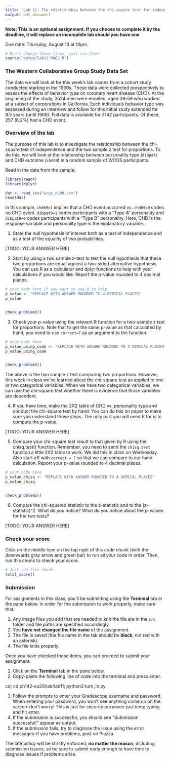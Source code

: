 ```yaml
---
title: 'Lab 11: The relationship between the chi-square test for independence and the two sample z test for proportions'
output: pdf_document
---
```


**Note: This is an optional assignment. If you choose to complete it by the deadline, it will replace an incomplete lab should you have one**

Due date: Thursday, August 13 at 10pm. 

```r
# Don't change these lines, just run them!
source("setup/lab11.RAGS.R")
```


### The Western Collaborative Group Study Data Set

The data we will look at for this week's lab comes from a cohort study conducted
starting in the 1960s. These data were collected prospectively to assess the
effects of behavior type on coronary heart disease (CHD). At the beginning of the study,
3524 men were enrolled, aged 39-59 who worked at a subset of corporations in 
California. Each individuals behavior type was assessed during an interview and 
follow for this initial study extended for 8.5 years (until 1969). Full data
is available for 3142 participants. Of these, 257 (8.2%) had a CHD event.

### Overview of the lab

The purpose of this lab is to investigate the relationship between the chi-square
test of independence and the two sample z test for proportions. To do this, we 
will look at the relationship between personality type (`dibpat`) and CHD outcome (`chd69`) in a 
random sample of WCGS participants.

Read in the data from the sample:

```r
library(readr)
library(dplyr)

dat <- read_csv("wcgs_n200.csv")
head(dat)
```

In this sample, `chd69=1` implies that a CHD event occurred vs. `chd69=0` codes
no CHD event. `dibpat0=1` codes participants with a "Type A" personality and 
`dibpat0=0` codes participants with a "Type B" personality. Here, CHD is the 
response variable and personality type is the explanatory variable.

1. State the null hypothesis of interest both as a test of independence and as a 
test of the equality of two probabilities.

[TODO: YOUR ANSWER HERE]


\newpage

2. Start by using a two sample z-test to test the null hypothesis that these
two proportions are equal against a two-sided alternative hypothesis. You can 
use R as a calculator and dplyr functions to help with your calculations if you
would like. Report the p-value rounded to 4 decimal places.

```r
# your code here if you want to use R to help
p_value <- "REPLACE WITH ANSWER ROUNDED TO 4 DEMICAL PLACES"
p_value


check_problem2()
```

\newpage

3. Check your p-value using the relevant R function for a two-sample z test for
proportions. Note that to get the same p-value as that calculated by hand, 
you need to use `correct=F` as an argument to the function.

```r
# your code here
p_value_using_code <- "REPLACE WITH ANSWER ROUNDED TO 4 DEMICAL PLACES"
p_value_using_code


check_problem3()
```

\newpage

The above is the two sample z test comparing two proportions. However, this week
in class we've learned about the chi-square test as applied to one or two 
categorical variables. When we have two categorical variables, we can use the
chi-square test whether there is evidence that those variables are dependent.

4. If you have time, make the 2X2 table of CHD vs. personality type and conduct
the chi-square test by hand. You can do this on paper to make sure you understand
those steps. The only part you will need R for is to compute the p-value. 

[TODO: YOUR ANSWER HERE]


\newpage

5. Compare your chi-square test result to that given by R using the chisq.test()
function. Remember, you need to send the `chisq.test` function a little 2X2 table to 
work. We did this in class on Wednesday. Also start off with `correct = F` so 
that we can compare to our hand calculation. Report your p-value rounded to 4 decimal places.

```r
# your code here
p_value_chisq <- "REPLACE WITH ANSWER ROUNDED TO 4 DEMICAL PLACES"
p_value_chisq


check_problem5()
```

\newpage

6. Compare the chi-squared statistic to the z-statistic and to the (z-statistic)^2.
What do you notice? What do you notice about the p-values for the two tests?

[TODO: YOUR ANSWER HERE]


\newpage

### Check your score

Click on the middle icon on the top right of this code chunk (with the downwards gray arrow and green bar) to run all your code in order. Then, run this chunk to check your score.
```r
# Just run this chunk.
total_score()
```

\newpage

### Submission

For assignments in this class, you'll be submitting using the **Terminal** tab in the pane below. In order for the submission to work properly, make sure that:

1. Any image files you add that are needed to knit the file are in the `src` folder and file paths are specified accordingly. 
2. You **have not changed the file name** of the assignment.
3. The file is saved (the file name in the tab should be **black**, not red with an asterisk).
4. The file knits properly.

Once you have checked these items, you can proceed to submit your assignment.

1. Click on the **Terminal** tab in the pane below.
2. Copy-paste the following line of code into the terminal and press enter.

cd; cd ph142-su20/lab/lab11; python3 turn_in.py

3. Follow the prompts to enter your Gradescope username and password. When entering your password, you won't see anything come up on the screen--don't worry! This is just for security purposes--just keep typing and hit enter.
4. If the submission is successful, you should see "Submission successful!" appear as output.
5. If the submission fails, try to diagnose the issue using the error messages--if you have problems, post on Piazza. 

The late policy will be strictly enforced, **no matter the reason**, including submission issues, so be sure to submit early enough to have time to diagnose issues if problems arise.